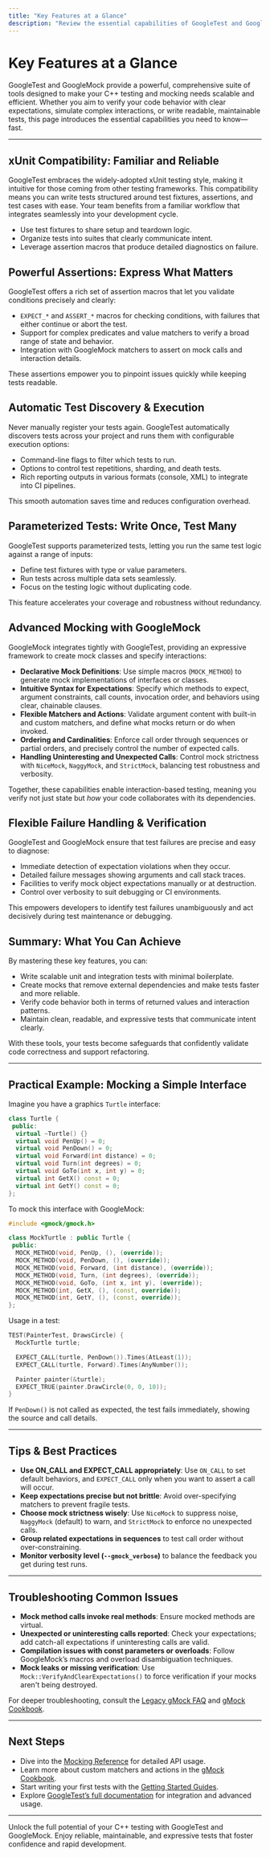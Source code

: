 ```yaml
---
title: "Key Features at a Glance"
description: "Review the essential capabilities of GoogleTest and GoogleMock, including xUnit compatibility, powerful assertions, test discovery, parameterized tests, advanced mocking, and flexible failure handling. Grasp, in minutes, the suite of tools at your disposal for effective, scalable testing."
---
```


# Key Features at a Glance

GoogleTest and GoogleMock provide a powerful, comprehensive suite of tools designed to make your C++ testing and mocking needs scalable and efficient. Whether you aim to verify your code behavior with clear expectations, simulate complex interactions, or write readable, maintainable tests, this page introduces the essential capabilities you need to know—fast.

---

## xUnit Compatibility: Familiar and Reliable

GoogleTest embraces the widely-adopted xUnit testing style, making it intuitive for those coming from other testing frameworks. This compatibility means you can write tests structured around test fixtures, assertions, and test cases with ease. Your team benefits from a familiar workflow that integrates seamlessly into your development cycle.

- Use test fixtures to share setup and teardown logic.
- Organize tests into suites that clearly communicate intent.
- Leverage assertion macros that produce detailed diagnostics on failure.

## Powerful Assertions: Express What Matters

GoogleTest offers a rich set of assertion macros that let you validate conditions precisely and clearly:

- `EXPECT_*` and `ASSERT_*` macros for checking conditions, with failures that either continue or abort the test.
- Support for complex predicates and value matchers to verify a broad range of state and behavior.
- Integration with GoogleMock matchers to assert on mock calls and interaction details.

These assertions empower you to pinpoint issues quickly while keeping tests readable.

## Automatic Test Discovery & Execution

Never manually register your tests again. GoogleTest automatically discovers tests across your project and runs them with configurable execution options:

- Command-line flags to filter which tests to run.
- Options to control test repetitions, sharding, and death tests.
- Rich reporting outputs in various formats (console, XML) to integrate into CI pipelines.

This smooth automation saves time and reduces configuration overhead.

## Parameterized Tests: Write Once, Test Many

GoogleTest supports parameterized tests, letting you run the same test logic against a range of inputs:

- Define test fixtures with type or value parameters.
- Run tests across multiple data sets seamlessly.
- Focus on the testing logic without duplicating code.

This feature accelerates your coverage and robustness without redundancy.

## Advanced Mocking with GoogleMock

GoogleMock integrates tightly with GoogleTest, providing an expressive framework to create mock classes and specify interactions:

- **Declarative Mock Definitions**: Use simple macros (`MOCK_METHOD`) to generate mock implementations of interfaces or classes.
- **Intuitive Syntax for Expectations**: Specify which methods to expect, argument constraints, call counts, invocation order, and behaviors using clear, chainable clauses.
- **Flexible Matchers and Actions**: Validate argument content with built-in and custom matchers, and define what mocks return or do when invoked.
- **Ordering and Cardinalities**: Enforce call order through sequences or partial orders, and precisely control the number of expected calls.
- **Handling Uninteresting and Unexpected Calls**: Control mock strictness with `NiceMock`, `NaggyMock`, and `StrictMock`, balancing test robustness and verbosity.

Together, these capabilities enable interaction-based testing, meaning you verify not just state but *how* your code collaborates with its dependencies.

## Flexible Failure Handling & Verification

GoogleTest and GoogleMock ensure that test failures are precise and easy to diagnose:

- Immediate detection of expectation violations when they occur.
- Detailed failure messages showing arguments and call stack traces.
- Facilities to verify mock object expectations manually or at destruction.
- Control over verbosity to suit debugging or CI environments.

This empowers developers to identify test failures unambiguously and act decisively during test maintenance or debugging.

## Summary: What You Can Achieve

By mastering these key features, you can:

- Write scalable unit and integration tests with minimal boilerplate.
- Create mocks that remove external dependencies and make tests faster and more reliable.
- Verify code behavior both in terms of returned values and interaction patterns.
- Maintain clean, readable, and expressive tests that communicate intent clearly.

With these tools, your tests become safeguards that confidently validate code correctness and support refactoring.

---

## Practical Example: Mocking a Simple Interface

Imagine you have a graphics `Turtle` interface:

```cpp
class Turtle {
 public:
  virtual ~Turtle() {}
  virtual void PenUp() = 0;
  virtual void PenDown() = 0;
  virtual void Forward(int distance) = 0;
  virtual void Turn(int degrees) = 0;
  virtual void GoTo(int x, int y) = 0;
  virtual int GetX() const = 0;
  virtual int GetY() const = 0;
};
```

To mock this interface with GoogleMock:

```cpp
#include <gmock/gmock.h>

class MockTurtle : public Turtle {
 public:
  MOCK_METHOD(void, PenUp, (), (override));
  MOCK_METHOD(void, PenDown, (), (override));
  MOCK_METHOD(void, Forward, (int distance), (override));
  MOCK_METHOD(void, Turn, (int degrees), (override));
  MOCK_METHOD(void, GoTo, (int x, int y), (override));
  MOCK_METHOD(int, GetX, (), (const, override));
  MOCK_METHOD(int, GetY, (), (const, override));
};
```

Usage in a test:

```cpp
TEST(PainterTest, DrawsCircle) {
  MockTurtle turtle;

  EXPECT_CALL(turtle, PenDown()).Times(AtLeast(1));
  EXPECT_CALL(turtle, Forward).Times(AnyNumber());

  Painter painter(&turtle);
  EXPECT_TRUE(painter.DrawCircle(0, 0, 10));
}
```

If `PenDown()` is not called as expected, the test fails immediately, showing the source and call details.

---

## Tips & Best Practices

- **Use ON_CALL and EXPECT_CALL appropriately**: Use `ON_CALL` to set default behaviors, and `EXPECT_CALL` only when you want to assert a call will occur.
- **Keep expectations precise but not brittle**: Avoid over-specifying matchers to prevent fragile tests.
- **Choose mock strictness wisely**: Use `NiceMock` to suppress noise, `NaggyMock` (default) to warn, and `StrictMock` to enforce no unexpected calls.
- **Group related expectations in sequences** to test call order without over-constraining.
- **Monitor verbosity level (`--gmock_verbose`)** to balance the feedback you get during test runs.

---

## Troubleshooting Common Issues

- **Mock method calls invoke real methods**: Ensure mocked methods are virtual.
- **Unexpected or uninteresting calls reported**: Check your expectations; add catch-all expectations if uninteresting calls are valid.
- **Compilation issues with const parameters or overloads**: Follow GoogleMock’s macros and overload disambiguation techniques.
- **Mock leaks or missing verification**: Use `Mock::VerifyAndClearExpectations()` to force verification if your mocks aren't being destroyed.

For deeper troubleshooting, consult the [Legacy gMock FAQ](https://google.github.io/googletest/gmock_faq.html) and [gMock Cookbook](https://google.github.io/googletest/gmock_cook_book.html).

---

## Next Steps

- Dive into the [Mocking Reference](./reference/mocking.md) for detailed API usage.
- Learn more about custom matchers and actions in the [gMock Cookbook](https://google.github.io/googletest/gmock_cook_book.html).
- Start writing your first tests with the [Getting Started Guides](./getting-started). 
- Explore [GoogleTest’s full documentation](https://github.com/google/googletest) for integration and advanced usage.

---

Unlock the full potential of your C++ testing with GoogleTest and GoogleMock. Enjoy reliable, maintainable, and expressive tests that foster confidence and rapid development.
